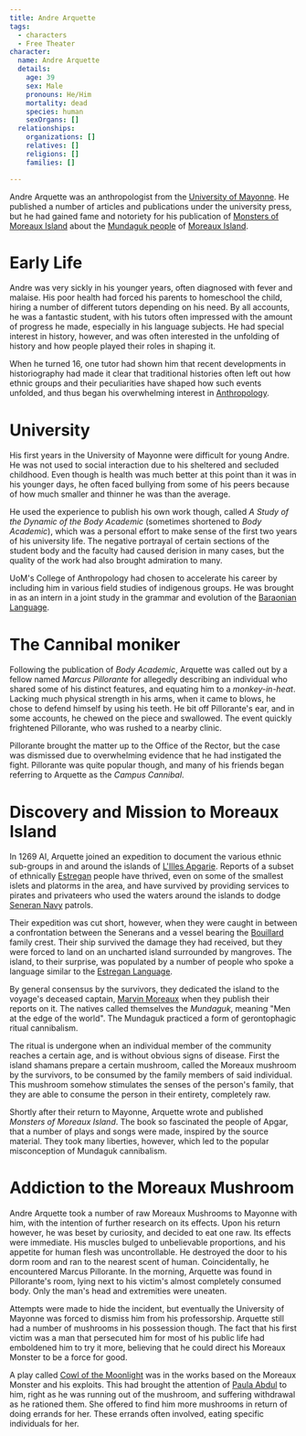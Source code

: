 ```yaml
---
title: Andre Arquette
tags:
  - characters
  - Free Theater
character:
  name: Andre Arquette
  details:
    age: 39
    sex: Male
    pronouns: He/Him
    mortality: dead
    species: human
    sexOrgans: []
  relationships:
    organizations: []
    relatives: []
    religions: []
    families: []

---
```


Andre Arquette was an anthropologist from the
[University of Mayonne](/world/organizations/university-of-mayonne/). He
published a number of articles and publications under the university press, but
he had gained fame and notoriety for his publication of
[Monsters of Moreaux Island](/world/misc/monsters-of-moreaux-island/) about the
[Mundaguk people](/world/ethnicities/mundaguk/) of
[Moreaux Island](/world/locations/moreaux-island/).

# Early Life

Andre was very sickly in his younger years, often diagnosed with fever and
malaise. His poor health had forced his parents to homeschool the child, hiring
a number of different tutors depending on his need. By all accounts, he was a
fantastic student, with his tutors often impressed with the amount of progress
he made, especially in his language subjects. He had special interest in
history, however, and was often interested in the unfolding of history and how
people played their roles in shaping it.

When he turned 16, one tutor had shown him that recent developments in
historiography had made it clear that traditional histories often left out how
ethnic groups and their peculiarities have shaped how such events unfolded, and
thus began his overwhelming interest in
[Anthropology](https://en.wikipedia.org/wiki/Anthropology).

# University

His first years in the University of Mayonne were difficult for young Andre. He
was not used to social interaction due to his sheltered and secluded childhood.
Even though is health was much better at this point than it was in his younger
days, he often faced bullying from some of his peers because of how much smaller
and thinner he was than the average.

He used the experience to publish his own work though, called *A Study of the
Dynamic of the Body Academic* (sometimes shortened to *Body Academic*), which
was a personal effort to make sense of the first two years of his university
life. The negative portrayal of certain sections of the student body and the
faculty had caused derision in many cases, but the quality of the work had also
brought admiration to many.

UoM's College of Anthropology had chosen to accelerate his career by including
him in various field studies of indigenous groups. He was brought in as an
intern in a joint study in the grammar and evolution of the
[Baraonian Language](/world/languages/baraonian/).

# The Cannibal moniker

Following the publication of *Body Academic*, Arquette was called out by a
fellow named *Marcus Pillorante* for allegedly describing an individual who
shared some of his distinct features, and equating him to a *monkey-in-heat*.
Lacking much physical strength in his arms, when it came to blows, he chose to
defend himself by using his teeth. He bit off Pillorante's ear, and in some
accounts, he chewed on the piece and swallowed. The event quickly frightened
Pillorante, who was rushed to a nearby clinic.

Pillorante brought the matter up to the Office of the Rector, but the case was
dismissed due to overwhelming evidence that he had instigated the fight.
Pillorante was quite popular though, and many of his friends began referring to
Arquette as the *Campus Cannibal*.

# Discovery and Mission to Moreaux Island

In 1269 AI, Arquette joined an expedition to document the various ethnic
sub-groups in and around the islands of
[L'Illes Apgarie](/world/locations/l-illes-apgarie/). Reports of a subset of
ethnically [Estregan](/world/ethnicities/estregan/) people have thrived, even on
some of the smallest islets and platorms in the area, and have survived by
providing services to pirates and privateers who used the waters around the
islands to dodge [Seneran Navy](/world/organizations/seneran-military#navy)
patrols.

Their expedition was cut short, however, when they were caught in between a
confrontation between the Senerans and a vessel bearing the
[Bouillard](/world/organizations/bouillard/) family crest. Their ship survived
the damage they had received, but they were forced to land on an uncharted
island surrounded by mangroves. The island, to their surprise, was populated by
a number of people who spoke a language similar to the
[Estregan Language](/world/languages/estregan/).

By general consensus by the survivors, they dedicated the island to the voyage's
deceased captain, [Marvin Moreaux](/world/characters/marvin-moreaux/) when they publish their
reports on it. The natives called themselves the *Mundaguk*, meaning "Men at the
edge of the world". The Mundaguk practiced a form of gerontophagic ritual
cannibalism.

The ritual is undergone when an individual member of the community reaches a
certain age, and is without obvious signs of disease. First the island shamans
prepare a certain mushroom, called the Moreaux mushroom by the survivors, to be
consumed by the family members of said individual. This mushroom somehow
stimulates the senses of the person's family, that they are able to consume the
person in their entirety, completely raw.

Shortly after their return to Mayonne, Arquette wrote and published *Monsters of
Moreaux Island*. The book so fascinated the people of Apgar, that a number of
plays and songs were made, inspired by the source material. They took many
liberties, however, which led to the popular misconception of Mundaguk
cannibalism.

# Addiction to the Moreaux Mushroom

Andre Arquette took a number of raw Moreaux Mushrooms to Mayonne with him, with
the intention of further research on its effects. Upon his return however, he
was beset by curiosity, and decided to eat one raw. Its effects were immediate.
His muscles bulged to unbelievable proportions, and his appetite for human flesh
was uncontrollable. He destroyed the door to his dorm room and ran to the
nearest scent of human. Coincidentally, he encountered Marcus Pillorante. In the
morning, Arquette was found in Pillorante's room, lying next to his victim's
almost completely consumed body. Only the man's head and extremities were
uneaten.

Attempts were made to hide the incident, but eventually the University of
Mayonne was forced to dismiss him from his professorship. Arquette still had a
number of mushrooms in his possession though. The fact that his first victim was
a man that persecuted him for most of his public life had emboldened him to try
it more, believing that he could direct his Moreaux Monster to be a force for
good.

A play called [Cowl of the Moonlight](/world/misc/cowl-of-the-moonlight/) was in
the works based on the Moreaux Monster and his exploits. This had brought the
attention of [Paula Abdul](/world/characters/paula-abdul/) to him, right as he was running
out of the mushroom, and suffering withdrawal as he rationed them. She offered
to find him more mushrooms in return of doing errands for her. These errands
often involved, eating specific individuals for her.

